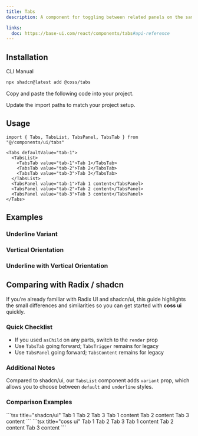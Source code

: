 ```yaml
---
title: Tabs
description: A component for toggling between related panels on the same page.

links:
  doc: https://base-ui.com/react/components/tabs#api-reference
---
```


<ComponentPreview name="tabs-demo" />

## Installation

<CodeTabs>

<TabsList>
  <TabsTab value="cli">CLI</TabsTab>
  <TabsTab value="manual">Manual</TabsTab>
</TabsList>
<TabsPanel value="cli">

```bash
npx shadcn@latest add @coss/tabs
```

</TabsPanel>

<TabsPanel value="manual">

<Steps>

<Step>Copy and paste the following code into your project.</Step>

<ComponentSource name="tabs" title="components/ui/tabs.tsx" />

<Step>Update the import paths to match your project setup.</Step>

</Steps>

</TabsPanel>

</CodeTabs>

## Usage

```tsx
import { Tabs, TabsList, TabsPanel, TabsTab } from "@/components/ui/tabs"
```

```tsx
<Tabs defaultValue="tab-1">
  <TabsList>
    <TabsTab value="tab-1">Tab 1</TabsTab>
    <TabsTab value="tab-2">Tab 2</TabsTab>
    <TabsTab value="tab-3">Tab 3</TabsTab>
  </TabsList>
  <TabsPanel value="tab-1">Tab 1 content</TabsPanel>
  <TabsPanel value="tab-2">Tab 2 content</TabsPanel>
  <TabsPanel value="tab-3">Tab 3 content</TabsPanel>
</Tabs>
```

## Examples

### Underline Variant

<ComponentPreview name="tabs-underline" />

### Vertical Orientation

<ComponentPreview
  name="tabs-vertical"
  className="[&_.preview>*]:w-full [&_.preview>*]:max-w-80"
/>

### Underline with Vertical Orientation

<ComponentPreview
  name="tabs-underline-vertical"
  className="[&_.preview>*]:w-full [&_.preview>*]:max-w-80"
/>

## Comparing with Radix / shadcn

If you’re already familiar with Radix UI and shadcn/ui, this guide highlights the small differences and similarities so you can get started with **coss ui** quickly.

### Quick Checklist

- If you used `asChild` on any parts, switch to the `render` prop
- Use `TabsTab` going forward; `TabsTrigger` remains for legacy
- Use `TabsPanel` going forward; `TabsContent` remains for legacy

### Additional Notes

Compared to shadcn/ui, our `TabsList` component adds `variant` prop, which allows you to choose between `default` and `underline` styles.

### Comparison Examples

<span data-lib="radix-ui">
  ```tsx title="shadcn/ui"
  <Tabs defaultValue="tab-1">
    <TabsList>
      <TabsTab value="tab-1">Tab 1</TabsTab>
      <TabsTab value="tab-2">Tab 2</TabsTab>
      <TabsTab value="tab-3">Tab 3</TabsTab>
    </TabsList>
    <TabsContent value="tab-1">Tab 1 content</TabsContent>
    <TabsContent value="tab-2">Tab 2 content</TabsContent>
    <TabsContent value="tab-3">Tab 3 content</TabsContent>
  </Tabs>
  ```
</span>

<span data-lib="base-ui">
  ```tsx title="coss ui"
  <Tabs defaultValue="tab-1">
    <TabsList>
      <TabsTab value="tab-1">Tab 1</TabsTab>
      <TabsTab value="tab-2">Tab 2</TabsTab>
      <TabsTab value="tab-3">Tab 3</TabsTab>
    </TabsList>
    <TabsPanel value="tab-1">Tab 1 content</TabsPanel>
    <TabsPanel value="tab-2">Tab 2 content</TabsPanel>
    <TabsPanel value="tab-3">Tab 3 content</TabsPanel>
  </Tabs>
  ```
</span>
